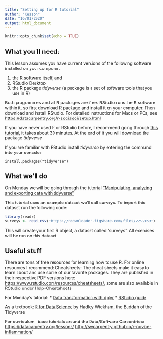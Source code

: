 ```yaml
---
title: "Setting up for R tutorial"
author: "Kesson"
date: "16/01/2020"
output: html_document
---
```


```r
knitr::opts_chunk$set(echo = TRUE)
```

## What you’ll need:
This lesson assumes you have current versions of the following software installed on your computer:

1.	the [R software](https://cran.r-project.org/) itself, and
2.	[RStudio Desktop](https://rstudio.com/products/rstudio/download/)
3.  the R package *tidyverse* (a package is a set of software tools that you use in R)

Both programmes and all R packages are free. RStudio runs the R software within it, so first download R package and install it on your computer. Then download and install RStudio. For detailed instructions for Macs or PCs, see <https://datacarpentry.org/r-socialsci/setup.html>

If you have never used R or RStudio before, I recommend going through [this tutorial](https://datacarpentry.org/r-socialsci/00-intro/index.html), it takes about 30 minutes. At the end of it you will download the package *tidyverse*

If you are familiar with RStudio install *tidyverse* by entering the command into your console:

`install.packages("tidyverse")`

## What we'll do

On Monday we will be going through the tutorial ["Manipulating, analyzing and exporting data with tidyverse"](https://datacarpentry.org/R-ecology-lesson/03-dplyr.html) 

This tutorial uses an example dataset we'll call surveys. To import this dataset run the following code:

```r
library(readr)
surveys <- read_csv("https://ndownloader.figshare.com/files/2292169")
```
This will create your first R object, a dataset called "surveys". All exercises will be run on this dataset.

## Useful stuff

There are tons of free resources for learning how to use R. 
For online resources I recommend: 
Cheatsheets:
The cheat sheets make it easy to learn about and use some of our favorite packages. They are published in their respective PDF versions here: <https://www.rstudio.com/resources/cheatsheets/>, some are also available in RStudio under Help-Cheatsheets.

For Monday's tutorial: 
*  [Data transformation with dplyr](https://github.com/rstudio/cheatsheets/blob/master/data-transformation.pdf)
*  [RStudio guide](https://github.com/rstudio/cheatsheets/blob/master/rstudio-ide.pdf)

As a textbook:
[R for Data Science](https://r4ds.had.co.nz) by Hadley Wickham, the Buddah of the Tidyverse

For curriculum I base tutorials around the Data/Software Carpentries:
<https://datacarpentry.org/lessons/>
<http://swcarpentry.github.io/r-novice-inflammation/>